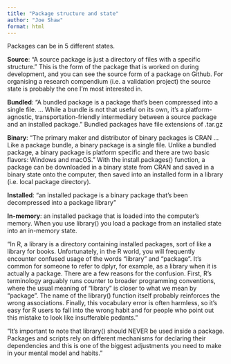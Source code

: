 ```yaml
---
title: "Package structure and state"
author: "Joe Shaw"
format: html
---
```


Packages can be in 5 different states.

**Source**: "A source package is just a directory of files with a specific structure." This is the form of the package that is worked on during development, and you can see the source form of a package on Github. For organising a research compendium (i.e. a validation project) the source state is probably the one I'm most interested in.

**Bundled**: "A bundled package is a package that’s been compressed into a single file. ... While a bundle is not that useful on its own, it’s a platform-agnostic, transportation-friendly intermediary between a source package and an installed package." Bundled packages have file extensions of .tar.gz

**Binary**: "The primary maker and distributor of binary packages is CRAN ... Like a package bundle, a binary package is a single file. Unlike a bundled package, a binary package is platform specific and there are two basic flavors: Windows and macOS." With the install.packages() function, a package can be downloaded in a binary state from CRAN and saved in a binary state onto the computer, then saved into an installed form in a library (i.e. local package directory).

**Installed**: "an installed package is a binary package that’s been decompressed into a package library"

**In-memory**: an installed package that is loaded into the computer's memory. When you use library() you load a package from an installed state into an in-memory state.

"In R, a library is a directory containing installed packages, sort of like a library for books. Unfortunately, in the R world, you will frequently encounter confused usage of the words “library” and “package”. It’s common for someone to refer to dplyr, for example, as a library when it is actually a package. There are a few reasons for the confusion. First, R’s terminology arguably runs counter to broader programming conventions, where the usual meaning of “library” is closer to what we mean by “package”. The name of the library() function itself probably reinforces the wrong associations. Finally, this vocabulary error is often harmless, so it’s easy for R users to fall into the wrong habit and for people who point out this mistake to look like insufferable pedants."

"It’s important to note that library() should NEVER be used inside a package. Packages and scripts rely on different mechanisms for declaring their dependencies and this is one of the biggest adjustments you need to make in your mental model and habits."

